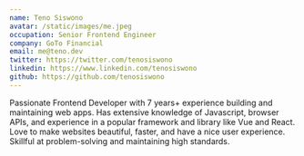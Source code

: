 ```yaml
---
name: Teno Siswono
avatar: /static/images/me.jpeg
occupation: Senior Frontend Engineer
company: GoTo Financial
email: me@teno.dev
twitter: https://twitter.com/tenosiswono
linkedin: https://www.linkedin.com/tenosiswono
github: https://github.com/tenosiswono
---
```


Passionate Frontend Developer with 7 years+ experience building and maintaining web apps. Has extensive knowledge of Javascript, browser APIs, and experience in a popular framework and library like Vue and React. Love to make websites beautiful, faster, and have a nice user experience. Skillful at problem-solving and maintaining high standards.
